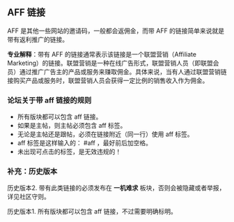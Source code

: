 
## AFF 链接

AFF 是其他一些网站的邀请码，一般都会返佣金，而带 AFF 的链接简单来说就是带有返利推广的链接。

**专业解释**：带有 AFF 的链接通常表示该链接是一个联盟营销（Affiliate Marketing）的链接。联盟营销是一种在线广告形式，联盟营销人员（即联盟会员）通过推广广告主的产品或服务来赚取佣金。具体来说，当有人通过联盟营销链接购买产品或服务时，联盟营销人员会获得一定比例的销售收入作为佣金。


### 论坛关于带 aff 链接的规则

- 所有版块都可以包含 aff 链接。
- 如果是主帖，则主帖必须包含 aff 标签。
- 无论是主帖还是跟帖，必须在链接附近（同一行）使用 aff 标签。
- aff 标签是这样输入的： #aff ，最好前后加空格。
- 未出现可点击的标签，是无效违规的！

### 补充：历史版本
历史版本2.
<Callout type="warning" title="">
    带有此类链接的必须发布在 **一机难求** 板块，否则会被隐藏或者举报，详见社区守则。
</Callout>

历史版本1.
<Callout type="warning" title="">
    所有版块都可以包含 aff 链接，不过需要明确标明。
</Callout>
